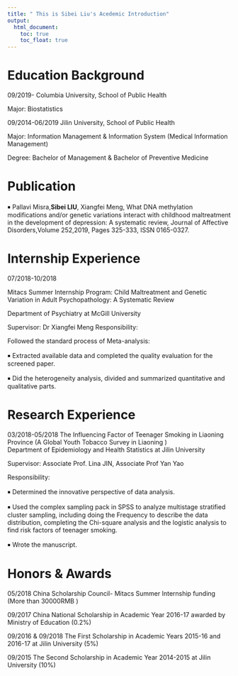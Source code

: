 ```yaml
---
title: " This is Sibei Liu's Acedemic Introduction"
output: 
  html_document:
    toc: true
    toc_float: true
---
```



# Education Background
09/2019-
Columbia University, School of Public Health

Major: Biostatistics

09/2014-06/2019 
Jilin University, School of Public Health

Major: Information Management & Information System (Medical Information Management)  

Degree: Bachelor of Management & Bachelor of Preventive Medicine


# Publication

￭ Pallavi Misra,**Sibei LIU**, Xiangfei Meng,
What DNA methylation modifications and/or genetic variations interact with childhood maltreatment in the development of depression: A systematic review, Journal of Affective Disorders,Volume 252,2019, Pages 325-333, ISSN 0165-0327.

# Internship Experience
07/2018-10/2018  

Mitacs Summer Internship Program: Child Maltreatment and Genetic Variation in Adult Psychopathology: A Systematic Review                       

Department of Psychiatry at McGill University

Supervisor: Dr Xiangfei Meng
Responsibility:

Followed the standard process of Meta-analysis: 

￭ Extracted available data and completed the quality evaluation for the screened paper.

￭ Did the heterogeneity analysis, divided and summarized quantitative and qualitative parts.

# Research Experience 
03/2018-05/2018 
The Influencing Factor of Teenager Smoking in Liaoning Province (A Global Youth Tobacco Survey in Liaoning )                      
Department of Epidemiology and Health Statistics at Jilin University

Supervisor: Associate Prof. Lina JIN, Associate Prof Yan Yao 

Responsibility:

￭ Determined the innovative perspective of data analysis.

￭ Used the complex sampling pack in SPSS to analyze multistage stratified cluster sampling, including doing the Frequency to describe the data distribution, completing the Chi-square analysis and the logistic analysis to find risk factors of teenager smoking.

￭ Wrote the manuscript. 


# Honors & Awards
05/2018 China Scholarship Council- Mitacs Summer Internship funding (More than 30000RMB ) 

09/2017 China National Scholarship in Academic Year 2016-17 awarded by Ministry of Education (0.2%)


09/2016 & 09/2018 The First Scholarship in Academic Years 2015-16 and 2016-17 at Jilin University (5%)

09/2015 The Second Scholarship in Academic Year 2014-2015 at Jilin University (10%)
